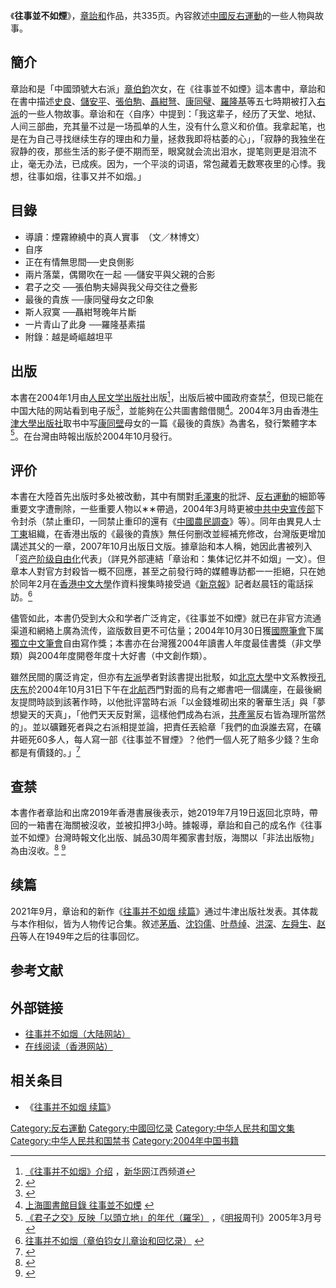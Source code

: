 {{Multiple issues|
{{Refimprove|time=2021-03-04T01:02:40+00:00}}
{{Citation style|time=2021-03-04T01:02:40+00:00}}
}}
{{Infobox Book
| name          = 往事並不如煙
| title_orig    = 
| translator    = 
| image         = 
| image_caption = 
| author        = [[章詒和|章詒和]]
| illustrator   = 
| cover_artist  = 
| language      = 简体中文/繁体中文
| subject       = [[传记|传记]]
| publisher     = [[人民文学出版社|人民文学出版社]]<br />[[香港|香港]][[牛津大學出版社|牛津大學出版社]]（書名《最後的貴族》）<ref>{{Cite web |url=http://www.books.com.tw/products/0010267601 |title=博客來 最後的貴族(完整版) |access-date=2014-07-22 |archive-date=2019-06-14 |archive-url=https://web.archive.org/web/20190614010253/https://www.books.com.tw/products/0010267601 |dead-url=no }}</ref><br />[[台灣|台灣]][[時報出版|時報出版]]<ref>{{Cite web |url=http://www.books.com.tw/products/0010275085 |title=博客來 往事並不如煙 |access-date=2014-07-22 |archive-date=2021-04-13 |archive-url=https://web.archive.org/web/20210413091505/https://www.books.com.tw/products/0010275085 |dead-url=no }}</ref>
| pages         = 335；400；448
| release_date     = 2004年1月人民文学版<br />2004年3月31日牛津大學版<br />2004年10月25日時報出版
| isbn          =ISBN 9787020044405<br />ISBN 9780195970654<br />ISBN 9789571342108
}}

《'''往事並不如煙'''》，[[章詒和|章詒和]]作品，共335页。內容敘述[[中华人民共和国|中國]][[反右運動|反右運動]]的一些人物與故事。

==簡介==
章詒和是「中國頭號大右派」[[章伯鈞|章伯鈞]]次女，在《往事並不如煙》這本書中，章詒和在書中描述[[史良|史良]]、[[儲安平|儲安平]]、[[張伯駒|張伯駒]]、[[聶紺弩|聶紺弩]]、[[康同璧|康同璧]]、[[羅隆基|羅隆基]]等五七時期被打入[[右派|右派]]的一些人物故事。章诒和在〈自序〉中提到：「我这辈子，经历了天堂、地狱、人间三部曲，充其量不过是一场孤单的人生，没有什么意义和价值。我拿起笔，也是在为自己寻找继续生存的理由和力量，拯救我即将枯萎的心」，「寂静的我独坐在寂静的夜，那些生活的影子便不期而至，眼窝就会流出泪水，提笔则更是泪流不止，毫无办法，已成疾。因为，一个平淡的词语，常包藏着无数寒夜里的心悸。我想，往事如烟，往事又并不如烟。」

==目錄==
* 導讀：煙霧繚繞中的真人實事　（文／林博文）
* 自序
* 正在有情無思間──史良側影
* 兩片落葉，偶爾吹在一起 ──儲安平與父親的合影
* 君子之交 ──張伯駒夫婦與我父母交往之疊影
* 最後的貴族 ──康同璧母女之印象
* 斯人寂寞 ──聶紺弩晚年片斷
* 一片青山了此身 ──羅隆基素描
* 附錄：越是崎嶇越坦平

==出版==
本書在2004年1月由[[人民文学出版社|人民文学出版社]]出版<ref>[http://www.jx.xinhua.org/yiwen/2004-03/18/content_1785199.htm 《往事并不如烟》介绍] {{webarchive|url=https://web.archive.org/web/20070225140340/http://www.jx.xinhua.org/yiwen/2004-03/18/content_1785199.htm |date=2007-02-25 }}，[[新华网|新华网]]江西频道</ref>，出版后被中國政府查禁<ref>{{Cite web |url=http://news.bbc.co.uk/chinese/simp/hi/newsid_6270000/newsid_6277500/6277571.stm |title=BBC中文网-2007年01月19日-中国禁止发行八部文学作品 |access-date=2013年3月12日 |archive-date=2020年1月22日 |archive-url=https://web.archive.org/web/20200122162940/http://news.bbc.co.uk/chinese/simp/hi/newsid_6270000/newsid_6277500/6277571.stm |dead-url=no }}</ref>，但现已能在中国大陆的网站看到电子版<ref>{{Cite web |url=http://suxin.taoshumi.com/book/record/wangshiburuyan/ |title=素心书斋-往事并不如烟 |access-date=2013-03-12 |archive-url=https://web.archive.org/web/20141102043359/http://suxin.taoshumi.com/book/record/wangshiburuyan/ |archive-date=2014-11-02 |dead-url=yes }}</ref>，並能夠在公共圖書館借閱<ref>[http://ipac.library.sh.cn/ipac20/ipac.jsp?session=B369186830K6S.706&menu=search&aspect=advanced&npp=10&ipp=20&profile=sl&ri=&term=%E5%BE%80%E4%BA%8B%E5%B9%B6%E4%B8%8D%E5%A6%82%E7%83%9F&index=.TW&aspect=advanced&term=%E7%AB%A0%E8%AF%92%E5%92%8C&index=.AW&term=&index=.SW&term=&index=.SE&term=&index=.PW&limit=&sort=&x=19&y=9#focus 上海圖書館目錄 往事並不如煙] {{webarchive|url=https://web.archive.org/web/20140808121928/http://ipac.library.sh.cn/ipac20/ipac.jsp?session=B369186830K6S.706&menu=search&aspect=advanced&npp=10&ipp=20&profile=sl&ri=&term=%E5%BE%80%E4%BA%8B%E5%B9%B6%E4%B8%8D%E5%A6%82%E7%83%9F&index=.TW&aspect=advanced&term=%E7%AB%A0%E8%AF%92%E5%92%8C&index=.AW&term=&index=.SW&term=&index=.SE&term=&index=.PW&limit=&sort=&x=19&y=9 |date=2014-08-08 }}</ref>。2004年3月由香港[[牛津大學出版社|牛津大學出版社]]取书中写[[康同壁|康同壁]]母女的一篇《最後的貴族》為書名，發行繁體字本<ref>[http://www.mingpaomonthly.com/cfm/Archive2.cfm?File=200503/book/01a.txt 《君子之交》反映「以頭立地」的年代（羅孚）] {{webarchive|url=https://web.archive.org/web/20150318102410/http://www.mingpaomonthly.com/cfm/Archive2.cfm?File=200503%2Fbook%2F01a.txt |date=2015-03-18 }}，《[[明报|明报]]周刊》2005年3月号</ref>。在台灣由時報出版於2004年10月發行。

==评价==
本書在大陸首先出版时多处被改動，其中有關對[[毛澤東|毛澤東]]的批評、[[反右運動|反右運動]]的細節等重要文字遭刪除，一些重要人物以∗∗帶過，2004年3月時更被[[中共中央宣传部|中共中央宣传部]]下令封杀（禁止重印，一同禁止重印的還有《[[中國農民調查|中國農民調查]]》等）。同年由異見人士[[丁東|丁東]]組織，在香港出版的《最後的貴族》無任何删改並經補充修改，台灣版更增加講述其父的一章，2007年10月出版日文版。據章詒和本人稱，她因此書被列入「[[资产阶级自由化|资产阶级自由化]]代表」（詳見外部連結「章诒和：集体记忆并不如烟」一文）。但章本人對官方封殺皆一概不回應，甚至之前發行時的媒體專訪都一一拒絕，只在她於同年2月在[[香港中文大學|香港中文大學]]作資料搜集時接受過《[[新京報|新京報]]》記者赵晨钰的電話採訪。<ref>[http://www.jx.xinhuanet.com/yiwen/2004-03/18/content_1785199.htm 往事并不如烟（章伯钧女儿章诒和回忆录）] {{webarchive|url=https://web.archive.org/web/20150711034219/http://www.jx.xinhuanet.com/yiwen/2004-03/18/content_1785199.htm |date=2015-07-11 }}</ref>

儘管如此，本書仍受到大众和学者广泛肯定，《往事並不如煙》就已在非官方流通渠道和網絡上廣為流传，盜版数目更不可估量；2004年10月30日獲[[國際筆會|國際筆會]]下属[[獨立中文筆會|獨立中文筆會]]自由寫作獎；本書亦在台灣獲2004年讀書人年度最佳書獎（非文學類）與2004年度開卷年度十大好書（中文創作類）。

雖然民間的廣泛肯定，但亦有[[左派|左派]]學者對該書提出批駁，如[[北京大學|北京大學]]中文系教授[[孔庆东|孔庆东]]於2004年10月31日下午在[[北京航空航天大学|北航]]西門對面的烏有之鄉書吧一個講座，在最後網友提問時談到該著作時，以他批评當時右派「以金錢堆砌出來的奢華生活」與「夢想變天的天真」，「他們天天反對黨，這樣他們成為右派，[[中國共產黨|共產黨]]反右皆為理所當然的」。並以礦難死者與之右派相提並論，把責任丟給章「我們的血淚誰去寫，在礦井砸死60多人，每人寫一部《往事並不冒煙》？他們一個人死了賠多少錢？生命都是有價錢的。」<ref>{{cite web|title=孔慶東評《往事並不如煙》──虛偽和矯情|url=http://www.64memo.com/b5/16181.htm|website=六四档案|access-date=2015-10-20|archive-date=2019-06-07|archive-url=https://web.archive.org/web/20190607192205/http://www.64memo.com/b5/16181.htm|dead-url=no}}</ref>

==查禁==
本書作者章詒和出席2019年香港書展後表示，她2019年7月19日返回北京時，帶回的一箱書在海關被沒收，並被扣押3小時。據報導，章詒和自己的成名作《往事並不如煙》台灣時報文化出版、誠品30周年獨家書封版，海關以「非法出版物」為由沒收。<ref>{{cite web|title=整箱書被海關沒收 知名作家章詒和：我就一不要命老婦 不還就頂著《往事》去靜坐|url=https://www.storm.mg/article/1513458?srcid=7777772e73746f726d2e6d675f37366563386230396239386562333736_1563872834}}</ref> <ref>{{cite web|title=章詒和赴港返京遭扣3小時 《往事並不如煙》也成非法書|url=https://udn.com/news/story/7331/3943993|access-date=2019-07-23|archive-date=2019-07-23|archive-url=https://web.archive.org/web/20190723143509/https://udn.com/news/story/7331/3943993|dead-url=no}}</ref>

==续篇==
2021年9月，章诒和的新作《[[往事并不如烟_续篇|往事并不如烟 续篇]]》通过牛津出版社发表。其体裁与本作相似，皆为人物传记合集。敘述[[茅盾|茅盾]]、[[沈钧儒|沈钧儒]]、[[叶恭绰|叶恭绰]]、[[洪深|洪深]]、[[左舜生|左舜生]]、[[赵丹|赵丹]]等人在1949年之后的往事回忆。

==参考文献==
{{Reflist}}

==外部链接==
*[https://web.archive.org/web/20141102043359/http://suxin.taoshumi.com/book/record/wangshiburuyan/ 往事并不如烟（大陆网站）]
* [https://web.archive.org/web/20150318102410/http://www.mingpaomonthly.com/cfm/Archive2.cfm?File=200503%2Fbook%2F01a.txt 在线阅读（香港网站）]

==相关条目==
*《[[往事并不如烟_续篇|往事并不如烟 续篇]]》

[[Category:反右運動|Category:反右運動]]
[[Category:中國回忆录|Category:中國回忆录]]
[[Category:中华人民共和国文集|Category:中华人民共和国文集]]
[[Category:中华人民共和国禁书|Category:中华人民共和国禁书]]
[[Category:2004年中国书籍|Category:2004年中国书籍]]